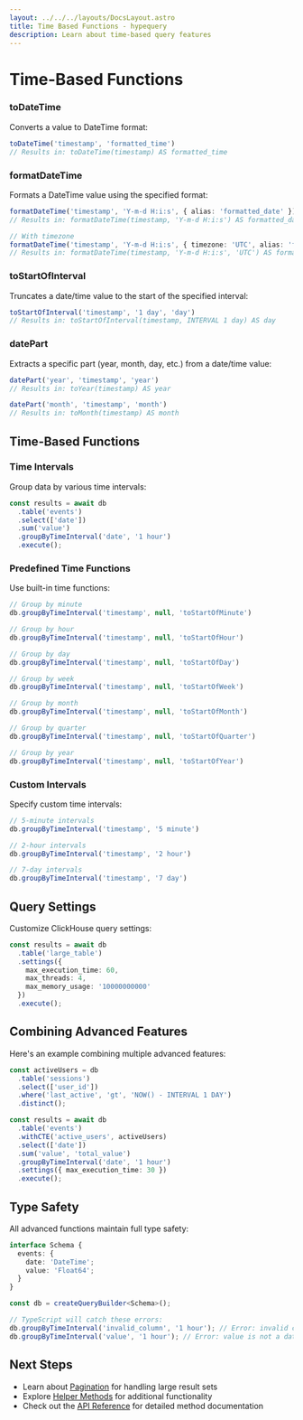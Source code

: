 ```yaml
---
layout: ../../../layouts/DocsLayout.astro
title: Time Based Functions - hypequery
description: Learn about time-based query features
---
```



# Time-Based Functions

### toDateTime

Converts a value to DateTime format:

```typescript
toDateTime('timestamp', 'formatted_time')
// Results in: toDateTime(timestamp) AS formatted_time
```

### formatDateTime

Formats a DateTime value using the specified format:

```typescript
formatDateTime('timestamp', 'Y-m-d H:i:s', { alias: 'formatted_date' })
// Results in: formatDateTime(timestamp, 'Y-m-d H:i:s') AS formatted_date

// With timezone
formatDateTime('timestamp', 'Y-m-d H:i:s', { timezone: 'UTC', alias: 'formatted_date' })
// Results in: formatDateTime(timestamp, 'Y-m-d H:i:s', 'UTC') AS formatted_date
```

### toStartOfInterval

Truncates a date/time value to the start of the specified interval:

```typescript
toStartOfInterval('timestamp', '1 day', 'day')
// Results in: toStartOfInterval(timestamp, INTERVAL 1 day) AS day
```

### datePart

Extracts a specific part (year, month, day, etc.) from a date/time value:

```typescript
datePart('year', 'timestamp', 'year')
// Results in: toYear(timestamp) AS year

datePart('month', 'timestamp', 'month')
// Results in: toMonth(timestamp) AS month
```


## Time-Based Functions

### Time Intervals

Group data by various time intervals:

```typescript
const results = await db
  .table('events')
  .select(['date'])
  .sum('value')
  .groupByTimeInterval('date', '1 hour')
  .execute();
```

### Predefined Time Functions

Use built-in time functions:

```typescript
// Group by minute
db.groupByTimeInterval('timestamp', null, 'toStartOfMinute')

// Group by hour
db.groupByTimeInterval('timestamp', null, 'toStartOfHour')

// Group by day
db.groupByTimeInterval('timestamp', null, 'toStartOfDay')

// Group by week
db.groupByTimeInterval('timestamp', null, 'toStartOfWeek')

// Group by month
db.groupByTimeInterval('timestamp', null, 'toStartOfMonth')

// Group by quarter
db.groupByTimeInterval('timestamp', null, 'toStartOfQuarter')

// Group by year
db.groupByTimeInterval('timestamp', null, 'toStartOfYear')
```

### Custom Intervals

Specify custom time intervals:

```typescript
// 5-minute intervals
db.groupByTimeInterval('timestamp', '5 minute')

// 2-hour intervals
db.groupByTimeInterval('timestamp', '2 hour')

// 7-day intervals
db.groupByTimeInterval('timestamp', '7 day')
```

## Query Settings

Customize ClickHouse query settings:

```typescript
const results = await db
  .table('large_table')
  .settings({
    max_execution_time: 60,
    max_threads: 4,
    max_memory_usage: '10000000000'
  })
  .execute();
```

## Combining Advanced Features

Here's an example combining multiple advanced features:

```typescript
const activeUsers = db
  .table('sessions')
  .select(['user_id'])
  .where('last_active', 'gt', 'NOW() - INTERVAL 1 DAY')
  .distinct();

const results = await db
  .table('events')
  .withCTE('active_users', activeUsers)
  .select(['date'])
  .sum('value', 'total_value')
  .groupByTimeInterval('date', '1 hour')
  .settings({ max_execution_time: 30 })
  .execute();
```

## Type Safety

All advanced functions maintain full type safety:

```typescript
interface Schema {
  events: {
    date: 'DateTime';
    value: 'Float64';
  }
}

const db = createQueryBuilder<Schema>();

// TypeScript will catch these errors:
db.groupByTimeInterval('invalid_column', '1 hour'); // Error: invalid column
db.groupByTimeInterval('value', '1 hour'); // Error: value is not a date/time column
```

## Next Steps

- Learn about [Pagination](/docs/guides/pagination) for handling large result sets
- Explore [Helper Methods](/docs/guides/helper-methods) for additional functionality
- Check out the [API Reference](/docs/reference/api) for detailed method documentation 